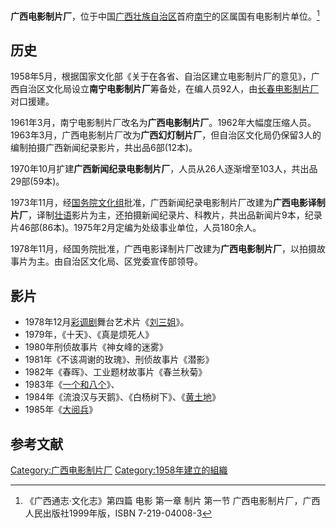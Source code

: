 '''广西电影制片厂'''，位于中国[[广西壮族自治区|广西壮族自治区]]首府[[南宁|南宁]]的区属国有电影制片单位。<ref>《广西通志·文化志》第四篇 电影 第一章 制片 第一节 广西电影制片厂，广西人民出版社1999年版，ISBN 7-219-04008-3</ref>
==历史==
1958年5月，根据国家文化部《关于在各省、自治区建立电影制片厂的意见》，广西自治区文化局设立'''南宁电影制片厂'''筹备处，在编人员92人，由[[长春电影制片厂|长春电影制片厂]]对口援建。

1961年3月，南宁电影制片厂改名为'''广西电影制片厂'''。1962年大幅度压缩人员。1963年3月，广西电影制片厂改为'''广西幻灯制片厂'''，但自治区文化局仍保留3人的编制拍摄广西新闻纪录影片，共出品6部(12本)。

1970年10月扩建'''广西新闻纪录电影制片厂'''，人员从26人逐渐增至103人，共出品29部(59本)。

1973年11月，经[[国务院文化组|国务院文化组]]批准，广西新闻纪录电影制片厂改建为'''广西电影译制片厂'''，译制[[壮语|壮语]]影片为主，还拍摄新闻纪录片、科教片，共出品新闻片9本，纪录片46部(86本)。1975年2月定编为处级事业单位，人员180余人。

1978年11月，经国务院批准，广西电影译制片厂改建为'''广西电影制片厂'''，以拍摄故事片为主。由自治区文化局、区党委宣传部领导。
==影片==
* 1978年12月[[彩调剧|彩调剧]]舞台艺术片《[[刘三姐_(电影)|刘三姐]]》。
* 1979年，《十天》、《真是烦死人》
* 1980年刑侦故事片《神女峰的迷雾》
* 1981年《不该凋谢的玫瑰》、刑侦故事片《潜影》
* 1982年《春晖》、工业题材故事片《春兰秋菊》
* 1983年《[[一个和八个|一个和八个]]》、
* 1984年《流浪汉与天鹅》、《白杨树下》、《[[黄土地_(电影)|黄土地]]》
* 1985年《[[大阅兵|大阅兵]]》

==参考文献==
<references/>

[[Category:广西电影制片厂|Category:广西电影制片厂]]
[[Category:1958年建立的組織|Category:1958年建立的組織]]